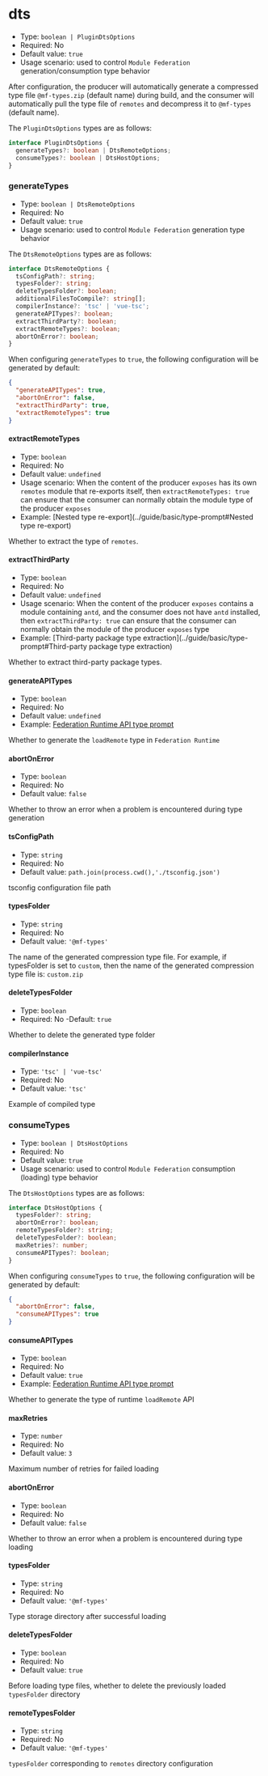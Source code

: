 # dts

- Type: `boolean | PluginDtsOptions`
- Required: No
- Default value: `true`
- Usage scenario: used to control `Module Federation` generation/consumption type behavior

After configuration, the producer will automatically generate a compressed type file `@mf-types.zip` (default name) during build, and the consumer will automatically pull the type file of `remotes` and decompress it to `@mf-types` (default name).

The `PluginDtsOptions` types are as follows:

```ts
interface PluginDtsOptions {
  generateTypes?: boolean | DtsRemoteOptions;
  consumeTypes?: boolean | DtsHostOptions;
}
```

### generateTypes

- Type: `boolean | DtsRemoteOptions`
- Required: No
- Default value: `true`
- Usage scenario: used to control `Module Federation` generation type behavior

The `DtsRemoteOptions` types are as follows:

```ts
interface DtsRemoteOptions {
  tsConfigPath?: string;
  typesFolder?: string;
  deleteTypesFolder?: boolean;
  additionalFilesToCompile?: string[];
  compilerInstance?: 'tsc' | 'vue-tsc';
  generateAPITypes?: boolean;
  extractThirdParty?: boolean;
  extractRemoteTypes?: boolean;
  abortOnError?: boolean;
}
```

When configuring `generateTypes` to `true`, the following configuration will be generated by default:

```json
{
  "generateAPITypes": true,
  "abortOnError": false,
  "extractThirdParty": true,
  "extractRemoteTypes": true
}
```

#### extractRemoteTypes

- Type: `boolean`
- Required: No
- Default value: `undefined`
- Usage scenario: When the content of the producer `exposes` has its own `remotes` module that re-exports itself, then `extractRemoteTypes: true` can ensure that the consumer can normally obtain the module type of the producer `exposes`
- Example: [Nested type re-export](../guide/basic/type-prompt#Nested type re-export)

Whether to extract the type of `remotes`.

#### extractThirdParty

- Type: `boolean`
- Required: No
- Default value: `undefined`
- Usage scenario: When the content of the producer `exposes` contains a module containing `antd`, and the consumer does not have `antd` installed, then `extractThirdParty: true` can ensure that the consumer can normally obtain the module of the producer `exposes` type
- Example: [Third-party package type extraction](../guide/basic/type-prompt#Third-party package type extraction)

Whether to extract third-party package types.

#### generateAPITypes

- Type: `boolean`
- Required: No
- Default value: `undefined`
- Example: [Federation Runtime API type prompt](../guide/basic/type-prompt#federation-runtime-api-type-prompt)

Whether to generate the `loadRemote` type in `Federation Runtime`

#### abortOnError

- Type: `boolean`
- Required: No
- Default value: `false`

Whether to throw an error when a problem is encountered during type generation

#### tsConfigPath

- Type: `string`
- Required: No
- Default value: `path.join(process.cwd(),'./tsconfig.json')`

tsconfig configuration file path

#### typesFolder

- Type: `string`
- Required: No
- Default value: `'@mf-types'`

The name of the generated compression type file. For example, if typesFolder is set to `custom`, then the name of the generated compression type file is: `custom.zip`

#### deleteTypesFolder

- Type: `boolean`
- Required: No
  -Default: `true`

Whether to delete the generated type folder

#### compilerInstance

- Type: `'tsc' | 'vue-tsc'`
- Required: No
- Default value: `'tsc'`

Example of compiled type

### consumeTypes

- Type: `boolean | DtsHostOptions`
- Required: No
- Default value: `true`
- Usage scenario: used to control `Module Federation` consumption (loading) type behavior

The `DtsHostOptions` types are as follows:

```ts
interface DtsHostOptions {
  typesFolder?: string;
  abortOnError?: boolean;
  remoteTypesFolder?: string;
  deleteTypesFolder?: boolean;
  maxRetries?: number;
  consumeAPITypes?: boolean;
}
```

When configuring `consumeTypes` to `true`, the following configuration will be generated by default:

```json
{
  "abortOnError": false,
  "consumeAPITypes": true
}
```

#### consumeAPITypes

- Type: `boolean`
- Required: No
- Default value: `true`
- Example: [Federation Runtime API type prompt](../guide/basic/type-prompt#federation-runtime-api-type-prompt)

Whether to generate the type of runtime `loadRemote` API

#### maxRetries

- Type: `number`
- Required: No
- Default value: `3`

Maximum number of retries for failed loading

#### abortOnError

- Type: `boolean`
- Required: No
- Default value: `false`

Whether to throw an error when a problem is encountered during type loading

#### typesFolder

- Type: `string`
- Required: No
- Default value: `'@mf-types'`

Type storage directory after successful loading

#### deleteTypesFolder

- Type: `boolean`
- Required: No
- Default value: `true`

Before loading type files, whether to delete the previously loaded `typesFolder` directory

#### remoteTypesFolder

- Type: `string`
- Required: No
- Default value: `'@mf-types'`

`typesFolder` corresponding to `remotes` directory configuration
